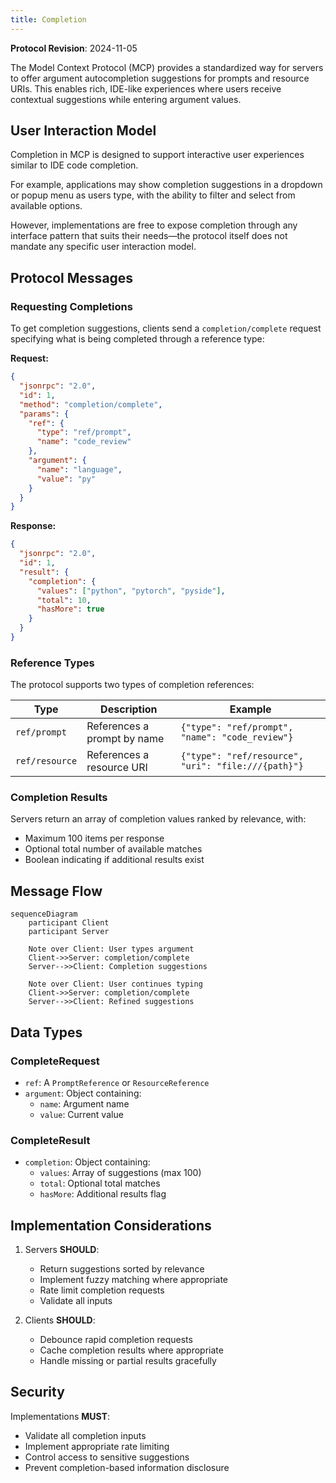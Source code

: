 ```yaml
---
title: Completion
---
```


<Info>**Protocol Revision**: 2024-11-05</Info>

The Model Context Protocol (MCP) provides a standardized way for servers to offer
argument autocompletion suggestions for prompts and resource URIs. This enables rich,
IDE-like experiences where users receive contextual suggestions while entering argument
values.

## User Interaction Model

Completion in MCP is designed to support interactive user experiences similar to IDE code
completion.

For example, applications may show completion suggestions in a dropdown or popup menu as
users type, with the ability to filter and select from available options.

However, implementations are free to expose completion through any interface pattern that
suits their needs&mdash;the protocol itself does not mandate any specific user
interaction model.

## Protocol Messages

### Requesting Completions

To get completion suggestions, clients send a `completion/complete` request specifying
what is being completed through a reference type:

**Request:**

```json
{
  "jsonrpc": "2.0",
  "id": 1,
  "method": "completion/complete",
  "params": {
    "ref": {
      "type": "ref/prompt",
      "name": "code_review"
    },
    "argument": {
      "name": "language",
      "value": "py"
    }
  }
}
```

**Response:**

```json
{
  "jsonrpc": "2.0",
  "id": 1,
  "result": {
    "completion": {
      "values": ["python", "pytorch", "pyside"],
      "total": 10,
      "hasMore": true
    }
  }
}
```

### Reference Types

The protocol supports two types of completion references:

| Type           | Description                 | Example                                             |
| -------------- | --------------------------- | --------------------------------------------------- |
| `ref/prompt`   | References a prompt by name | `{"type": "ref/prompt", "name": "code_review"}`     |
| `ref/resource` | References a resource URI   | `{"type": "ref/resource", "uri": "file:///{path}"}` |

### Completion Results

Servers return an array of completion values ranked by relevance, with:

- Maximum 100 items per response
- Optional total number of available matches
- Boolean indicating if additional results exist

## Message Flow

```mermaid
sequenceDiagram
    participant Client
    participant Server

    Note over Client: User types argument
    Client->>Server: completion/complete
    Server-->>Client: Completion suggestions

    Note over Client: User continues typing
    Client->>Server: completion/complete
    Server-->>Client: Refined suggestions
```

## Data Types

### CompleteRequest

- `ref`: A `PromptReference` or `ResourceReference`
- `argument`: Object containing:
  - `name`: Argument name
  - `value`: Current value

### CompleteResult

- `completion`: Object containing:
  - `values`: Array of suggestions (max 100)
  - `total`: Optional total matches
  - `hasMore`: Additional results flag

## Implementation Considerations

1. Servers **SHOULD**:
   - Return suggestions sorted by relevance
   - Implement fuzzy matching where appropriate
   - Rate limit completion requests
   - Validate all inputs

2. Clients **SHOULD**:
   - Debounce rapid completion requests
   - Cache completion results where appropriate
   - Handle missing or partial results gracefully

## Security

Implementations **MUST**:

- Validate all completion inputs
- Implement appropriate rate limiting
- Control access to sensitive suggestions
- Prevent completion-based information disclosure
